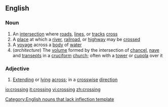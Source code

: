 ==English==
===Noun===
{{en-noun}}
#An [[intersection]] where [[road]]s, [[line]]s, or [[track]]s [[cross]]
#A [[place]] at which a [[river]], [[railroad]], or [[highway]] may be [[crossed]]
#A [[voyage]] across a [[body]] of [[water]]
#(''architecture'') The [[volume]] formed by the intersection of [[chancel]], [[nave]] and [[transept]]s in a [[cruciform]] [[church]]; often with a [[tower]] or [[cupola]] over it
===Adjective===
{{en-adj}}
#[[Extending]] or [[lying]] [[across]]; in a [[crosswise]] [[direction]]

[[Category:English nouns that lack inflection template]]

[[io:crossing]]
[[it:crossing]]
[[vi:crossing]]
[[zh:crossing]]